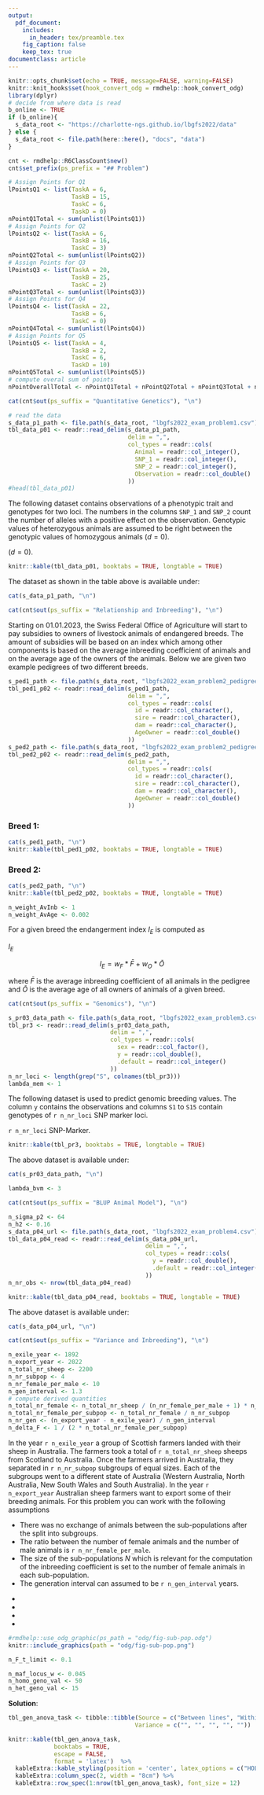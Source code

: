 ```yaml
---
output:
  pdf_document:
    includes:
      in_header: tex/preamble.tex
    fig_caption: false
    keep_tex: true
documentclass: article
---
```


```r
knitr::opts_chunk$set(echo = TRUE, message=FALSE, warning=FALSE)
knitr::knit_hooks$set(hook_convert_odg = rmdhelp::hook_convert_odg)
library(dplyr)
# decide from where data is read
b_online <- TRUE
if (b_online){
  s_data_root <- "https://charlotte-ngs.github.io/lbgfs2022/data"
} else {
  s_data_root <- file.path(here::here(), "docs", "data")
}

```

```r
cnt <- rmdhelp::R6ClassCount$new()
cnt$set_prefix(ps_prefix = "## Problem")
```

```r
# Assign Points for Q1
lPointsQ1 <- list(TaskA = 6,
                  TaskB = 15,
                  TaskC = 6,
                  TaskD = 0)
nPointQ1Total <- sum(unlist(lPointsQ1))
# Assign Points for Q2
lPointsQ2 <- list(TaskA = 6,
                  TaskB = 16,
                  TaskC = 3)
nPointQ2Total <- sum(unlist(lPointsQ2))
# Assign Points for Q3
lPointsQ3 <- list(TaskA = 20,
                  TaskB = 25,
                  TaskC = 2)
nPointQ3Total <- sum(unlist(lPointsQ3))
# Assign Points for Q4
lPointsQ4 <- list(TaskA = 22,
                  TaskB = 6,
                  TaskC = 0)
nPointQ4Total <- sum(unlist(lPointsQ4))
# Assign Points for Q5
lPointsQ5 <- list(TaskA = 4,
                  TaskB = 2,
                  TaskC = 6,
                  TaskD = 10)
nPointQ5Total <- sum(unlist(lPointsQ5))
# compute overal sum of points
nPointOverallTotal <- nPointQ1Total + nPointQ2Total + nPointQ3Total + nPointQ4Total + nPointQ5Total
```

\thispagestyle{empty}

```{=tex}
\begin{tabular}{l}
ETH Zurich \\
D-USYS\\
Institute of Agricultural Sciences\\
\end{tabular}
```
```{=tex}
\vspace{15ex}
\begin{center}
\huge
Exam\\ \vspace{1ex}
Livestock Breeding and Genomics \\  \vspace{1ex}
FS 2022 \\

\normalsize
\vspace{7ex}
Peter von Rohr 
\end{center}
```
```{=tex}
\vspace{7ex}
\begin{tabular}{p{5cm}lr}
  & \textsc{Date}  & \textsc{\emph{23. December 2022}} \\
  & \textsc{Begin} & \textsc{\emph{09:15 }}\\
  & \textsc{End}   & \textsc{\emph{11:15 }}\\ 
\end{tabular}
```
\vspace{5ex}

<!-- Table with Name -->

```{=tex}
\large
\begin{tabular}{p{2.5cm}p{3cm}p{6cm}}
  &  Name:     &  \\
  &            &  \\
  &  Legi-Nr:  & \\
\end{tabular}
\normalsize
```
<!-- Table with Points -->

```{=tex}
\vspace{9ex}
\begin{center}
\begin{tabular}{|p{3cm}|c|c|}
\hline
Problem  &  Maximum Number of Points  &  Number of Points Reached \\
\hline
1        &  `r nPointQ1Total`         & \\
\hline
2        &  `r nPointQ2Total`         & \\
\hline
3        &  `r nPointQ3Total`         & \\
\hline
4        &  `r nPointQ4Total`          & \\
\hline
5        &  `r nPointQ5Total`          & \\
\hline
Total    &  `r nPointOverallTotal`    & \\
\hline
\end{tabular}
\end{center}
```
```{=tex}
\clearpage
\pagebreak
```
```r
cat(cnt$out(ps_suffix = "Quantitative Genetics"), "\n")
```

```r
# read the data
s_data_p1_path <- file.path(s_data_root, "lbgfs2022_exam_problem1.csv")
tbl_data_p01 <- readr::read_delim(s_data_p1_path, 
                                  delim = ",",
                                  col_types = readr::cols(
                                    Animal = readr::col_integer(),
                                    SNP_1 = readr::col_integer(),
                                    SNP_2 = readr::col_integer(),
                                    Observation = readr::col_double()
                                  ))
#head(tbl_data_p01)
```


The following dataset contains observations of a phenotypic trait and genotypes for two loci. The numbers in the columns `SNP_1` and `SNP_2` count the number of alleles with a positive effect on the observation. Genotypic values of heterozygous animals are assumed to be right between the genotypic values of homozygous animals ($d=0$). 

\textit{Der folgende Datensatz enthält Beobachtungen für ein phänotypisches Merkmal und Genotypen von zwei Loci. Die Zahlen in den Kolonnen } \verb+SNP_1+ \textit{ und } \verb+SNP_2+ \textit{ zählen die Anzahl Allele mit einem positiven Effekt auf den Merkmalswert. Genotypische Werte der heterozygoten Tiere sind genau in der Mitte zwischen den genotypischen Werten der homozygoten Tiere} ($d=0$).

```r
knitr::kable(tbl_data_p01, booktabs = TRUE, longtable = TRUE)
```


```{=tex}
\clearpage
\pagebreak
```

The dataset as shown in the table above is available under: 

\textit{Der oben gezeigte Datensatz ist verfügbar unter:}

```r
cat(s_data_p1_path, "\n")
```

\vspace{3ex}
```{=tex}
\begin{enumerate}
\item[a)] Compute the genotypic values for all genotypes of the two loci  \verb+SNP_1+ and \verb+SNP_2+ using the above dataset.

\textit{Berechnen Sie die genotypischen Werte aller Genotypen für die zwei Loci } \verb+SNP_1+ \textit{ und } \verb+SNP_2+ basierend auf dem oben gezeigtem Datensatz.  
\points{`r lPointsQ1$TaskA`}
\end{enumerate}
```


\solstart


\clearpage
\pagebreak


\begin{enumerate}
\item[b)] Compute the breeding values and the dominance deviations for all animals in the above dataset. Allele frequencies can be determined based on the given dataset.

\textit{Berechnen Sie die Zuchtwerte und die Dominanzabweichungen aller Tiere im oben gegebenen Datensatz. Die Allelefrequenzen sollen aufgrund des gegebenen Datensatzes bestimmt werden.}
\points{`r lPointsQ1$TaskB`}
\end{enumerate}

\solstart


\clearpage
\pagebreak
\begin{enumerate}
\item[c)]  Compute the genetic additive variance $\sigma_A^2$ and the dominance variance $\sigma_D^2$ for the trait in the given dataset over both loci.

\textit{Berechnen Sie die genetisch-additive Varianz } $\sigma_A^2$ \textit{ und die Dominanzvarianz } $\sigma_D^2$ für das Merkmal im Datensatz über beide Loci. 
\points{`r lPointsQ1$TaskC`}
\end{enumerate}

\solstart

\clearpage
\pagebreak

```r
cat(cnt$out(ps_suffix = "Relationship and Inbreeding"), "\n")
```

Starting on 01.01.2023, the Swiss Federal Office of Agriculture will start to pay subsidies to owners of livestock animals of endangered breeds. The amount of subsidies will be based on an index which among other components is based on the average inbreeding coefficient of animals and on the average age of the owners of the animals. Below we are given two example pedigrees of two different breeds. 

\textit{Ab 01.01.2023 wird das Bundesamt für Landwirtschaft Subventionen an Halter von Nutztieren seltener Rassen auszahlen. Die Höhe der Subventionen wird auf einem Index basieren. Dieser Index wird neben anderen Komponenten auch den durchschnittlichen Inzuchtkoeffizient der Tiere und das mittlere Alter der Halter beinhalten. Unten sind zwei Beispielpedigrees von zwei verschiedenen Rassen gegeben.}

```r
s_ped1_path <- file.path(s_data_root, "lbgfs2022_exam_problem2_pedigree1.csv")
tbl_ped1_p02 <- readr::read_delim(s_ped1_path, 
                                  delim = ",",
                                  col_types = readr::cols(
                                    id = readr::col_character(),
                                    sire = readr::col_character(),
                                    dam = readr::col_character(),
                                    AgeOwner = readr::col_double()
                                  ))
s_ped2_path <- file.path(s_data_root, "lbgfs2022_exam_problem2_pedigree2.csv")
tbl_ped2_p02 <- readr::read_delim(s_ped2_path, 
                                  delim = ",",
                                  col_types = readr::cols(
                                    id = readr::col_character(),
                                    sire = readr::col_character(),
                                    dam = readr::col_character(),
                                    AgeOwner = readr::col_double()
                                  ))
```

### Breed 1:

```r
cat(s_ped1_path, "\n")
knitr::kable(tbl_ped1_p02, booktabs = TRUE, longtable = TRUE)
```


### Breed 2:

```r
cat(s_ped2_path, "\n")
knitr::kable(tbl_ped2_p02, booktabs = TRUE, longtable = TRUE)
```

\clearpage
\pagebreak

\begin{enumerate}
\item[a)] Setup the numerator relationship matrices for both breeds given above. 

\textit{Stellen Sie die additiv genetischen Verwandtschaftsmatrizen für beide oben gegebenen Rassen auf.}
\points{`r lPointsQ2$TaskA`}
\end{enumerate}

\vspace{3ex}
\solstart



\clearpage
\pagebreak


\begin{enumerate}
\item[b)] Compute the inbreeding coefficients for all animals in both pedigrees of the two breeds given above. 

\textit{Berechnen Sie die Inzuchtkoeffizienten für alle Tiere in beiden Pedigrees der zwei Rassen, welche oben gegeben sind.}
\points{`r lPointsQ2$TaskB`}
\end{enumerate}

\vspace{3ex}
\solstart


\clearpage
\pagebreak

```r
n_weight_AvInb <- 1
n_weight_AvAge <- 0.002
```

\begin{enumerate}
\item[c)] For our example breeds, we use a simplified version of the index ($I_E$) indicating which breeds are endangered. This version of the index is based on the average inbreeding coefficients of all animals in a given breed and on the average age of the owners of the animals in that breed. Compute for both given breeds the index $I_E$ using a weight $w_F = `r n_weight_AvInb`$ for the average inbreeding coefficient and a weight $w_O = `r n_weight_AvAge`$ for the average age of the owners of the animals. The index can be computed as shown below. Determine based on the value of the index for both breeds which breed is considered to be more endangered.

\textit{Für die zwei Beispielrassen wird eine vereinfachte Form des Gefährungsindexes} $I_E$ \textit{ berechnet. Diese Version des Indexes basiert auf dem durchschnittlichen Inzuchtkoeffizienten aller Tiere im Pedigree und auf dem durchschnittlichen Alter der Tierhalter einer bestimmten Rasse. Berechnen Sie für beide gegebenen Rassen den index } $I_E$ \textit{ mit den Gewichten } $w_F = `r n_weight_AvInb`$ \textit{ für den durchschnittlichen Inzuchtkoeffizient und } $w_O = `r n_weight_AvAge`$ \textit{ für das durchschnittliche Alter der Tierhalter. Der Index kann wie nachfolgend gezeigt berechent werden. Entscheiden Sie basierend auf dem Indexwert für beide Rassen, welche Rasse als gefährdeter eingestuft würde.}
\points{`r lPointsQ2$TaskC`}
\end{enumerate}

For a given breed the endangerment index $I_E$ is computed as

\textit{Für eine bestimmte Rasse kann der Gefährdungsindex } $I_E$ \textit{ wie folgt berechnet werden}

$$I_E = w_F * \bar{F} + w_O * \bar{O}$$

where $\bar{F}$ is the average inbreeding coefficient of all animals in the pedigree and $\bar{O}$ is the average age of all owners of animals of a given breed.


\vspace{3ex}
\solstart


\clearpage
\pagebreak

```r
cat(cnt$out(ps_suffix = "Genomics"), "\n")
```

```r
s_pr03_data_path <- file.path(s_data_root, "lbgfs2022_exam_problem3.csv")
tbl_pr3 <- readr::read_delim(s_pr03_data_path, 
                             delim = ",",
                             col_types = readr::cols(
                               sex = readr::col_factor(),
                               y = readr::col_double(),
                               .default = readr::col_integer()
                             ))
n_nr_loci <- length(grep("S", colnames(tbl_pr3)))
lambda_mem <- 1
```


The following dataset is used to predict genomic breeding values. The column `y` contains the observations and columns `S1` to `S15` contain genotypes of `r n_nr_loci` SNP marker loci.

\textit{Der folgende Datensatz wird für die Schätzung genomischer Zuchtwerte verwendet. Die Kolonne } \verb+y+ \textit{ enthält die beobachteten Merkmalswerte und die Kolonnen } \verb+S1+ \textit{ bis } \verb+S15+ \textit{ enthalten die Genotypen von } `r n_nr_loci` SNP-Marker. 

```r
knitr::kable(tbl_pr3, booktabs = TRUE, longtable = TRUE)
```

The above dataset is available under:

\textit{Der oben gezeigte Datensatz ist verfügbar unter:}

```r
cat(s_pr03_data_path, "\n")
```

\vspace{3ex}
\begin{enumerate}
\item[a)] Use a marker effect model (MEM) to predict genomic breeding values for the animals given in the dataset shown above. Specify the marker effect model as a mathematical formula and list the meaning of all model components. Indicate the expected values and the variance-covariance matrices for all random effects in the model. You can assume $\lambda = \sigma_e^2 / \sigma_q^2 = `r lambda_mem`$.

\textit{Verwenden Sie ein Marker-Effekt-Modell (MEM) zur Schätzung der genomischen Zuchtwerte für die Tiere im oben gezeigten Datensatz. Spezifizieren Sie das Marker-Effekt-Modell als mathematische Formel und notieren Sie die Bedeutung aller Modellkomponenten. Geben Sie die Erwartungswerte und die Varianz-Kovarianz-Matrizen aller zufälligen Effekte an. Wir nehmen an, dass } $\lambda = \sigma_e^2 / \sigma_q^2 = `r lambda_mem`$.
\points{`r lPointsQ3$TaskA`}
\end{enumerate}

\clearpage
\pagebreak

\solstart


\clearpage
\pagebreak

```r
lambda_bvm <- 3
```

\begin{enumerate}
\item[b)] Predict genomic breeding values using a breeding value based model (BVM) for all animals in the above given dataset. Specify the model as a mathematical formula and list the meaning of all model components. Indicate the expected values and the variance-covariance matrices for all random effects in the model. You can assume $\lambda = \sigma_e^2 / \sigma_g^2 = `r lambda_bvm`$.

\textit{Schätzen Sie genomische Zuchtwerte mit einem Zuchtwert-basierten Modell (BVM) für alle Tiere im oben gezeigten Datensatz. Spezifizieren Sie das Modell als mathematische Formel und notieren Sie die Bedeutung aller Modellkomponenten. Geben Sie die Erwartungswerte und die Varianz-Kovarianz-Matrizen aller zufälligen Effekte an. Wir nehmen an, dass } $\lambda = \sigma_e^2 / \sigma_g^2 = `r lambda_bvm`$.
\points{`r lPointsQ3$TaskB`}
\end{enumerate}

\solstart


\clearpage
\pagebreak


\vspace{3ex}
\begin{enumerate}
\item[c)]  Compare the order of the predicted breeding values of all animals based on the marker effect model (MEM) and based on the breeding value model (BVM)

\textit{Vergleichen Sie die Reihenfolge der Tiere aufgrund der geschätzten genomischen Zuchtwerte basierend auf dem Markereffektmodell (MEM) und basierend auf dem Zuchtwert-basierten Modell (BVM)}
\points{`r lPointsQ3$TaskC`}
\end{enumerate}

\solstart


\clearpage
\pagebreak


```r
cat(cnt$out(ps_suffix = "BLUP Animal Model"), "\n")
```

```r
n_sigma_p2 <- 64
n_h2 <- 0.16
s_data_p04_url <- file.path(s_data_root, "lbgfs2022_exam_problem4.csv")
tbl_data_p04_read <- readr::read_delim(s_data_p04_url, 
                                       delim = ",",
                                       col_types = readr::cols(
                                         y = readr::col_double(),
                                         .default = readr::col_integer()
                                       ))
n_nr_obs <- nrow(tbl_data_p04_read)
```


```r
knitr::kable(tbl_data_p04_read, booktabs = TRUE, longtable = TRUE)
```

The above dataset is available under: 

\textit{Der oben gezeigte Datensatz ist verfügbar unter:}

```r
cat(s_data_p04_url, "\n")
```


\vspace{3ex}
\begin{enumerate}
\item[a)]  Use the above shown dataset to predict breeding values for all animals in the pedigree using a BLUP animal model. Use `herd` as fixed effect and compute estimates for all the levels of the fixed effect. The column entitled `y` contains the values for an observed trait of interest. Specify the model as mathematical formula and list the meaning of all model components. Write down the expected values and the variance-covariance matrices for all random effects in the model. Assume the phenotypic variance to be $\sigma_p^2 = `r n_sigma_p2`$ and the heritability to be $h^2 = `r n_h2`$.

\textit{Verwenden Sie den oben gezeigten Datensatz für die Schätzung von Zuchtwerten für alle Tiere im Pedigree mit einem BLUP-Tiermodell. Modellieren Sie } \verb+herd+ \textit{als fixen Effekt. Berechnen Sie Schätzwerte für alle Stufen des fixen Effekts. Die Kolonne mit dem Titel} \verb+y+ \textit{enthält die Beobachtungswerte eines Merkmals von züchterischem Interesse. Spezifizieren Sie das Modell als mathematische Formel und benennen Sie die Bedeutung jeder Modellkomponente. Notieren Sie die Erwartungswerte und die Varianz-Kovarianzmatrizen aller zufälligen Effekte im Modell. Die phänotypische Varianz wird angenommen als } $\sigma_p^2 = `r n_sigma_p2`$ \textit{ und die Erblichkeit sei } $h^2 = `r n_h2`$.
\points{`r lPointsQ4$TaskA`}
\end{enumerate}

\clearpage
\pagebreak

\solstart


\clearpage
\pagebreak

\begin{enumerate}
\item[b)] Compute the reliabilities for the predicted breeding values of all animals under Problem 4a).

\textit{Berechnen Sie die Bestimmtheitsmasse der unter Aufgabe 4a) geschätzten Zuchterte.}
\points{`r lPointsQ4$TaskB`}
\end{enumerate}

\solstart


\clearpage
\pagebreak


```r
cat(cnt$out(ps_suffix = "Variance and Inbreeding"), "\n")
```

```r
n_exile_year <- 1892
n_export_year <- 2022
n_total_nr_sheep <- 2200
n_nr_subpop <- 4
n_nr_female_per_male <- 10
n_gen_interval <- 1.3
# compute derived quantities
n_total_nr_female <- n_total_nr_sheep / (n_nr_female_per_male + 1) * n_nr_female_per_male
n_total_nr_female_per_subpop <- n_total_nr_female / n_nr_subpop
n_nr_gen <- (n_export_year - n_exile_year) / n_gen_interval
n_delta_F <- 1 / (2 * n_total_nr_female_per_subpop)
```



In the year `r n_exile_year` a group of Scottish farmers landed with their sheep in Australia. The farmers took a total of `r n_total_nr_sheep` sheeps from Scotland to Australia. Once the farmers arrived in Australia, they separated in `r n_nr_subpop` subgroups of equal sizes. Each of the subgroups went to a different state of Australia (Western Australia, North Australia, New South Wales and South Australia). In the year `r n_export_year` Australian sheep farmers want to export some of their breeding animals. For this problem you can work with the following assumptions

* There was no exchange of animals between the sub-populations after the split into subgroups. 
* The ratio between the number of female animals and the number of male animals is `r n_nr_female_per_male`.
* The size of the sub-populations $N$ which is relevant for the computation of the inbreeding coefficient is set to the number of female animals in each sub-population.
* The generation interval can assumed to be `r n_gen_interval` years. 

\textit{Im Jahr `r n_exile_year` wanderte eine Gruppe von Schottischen Farmern mit ihren Schafen nach Australien aus. Die Farmer brachten `r n_total_nr_sheep` Schafe nach Australien. Als die Farmer in Australien ankamen teilten sie sich in `r n_nr_subpop` gleich grosse Gruppen auf. Jede Gruppe ging in einen anderen Staat in Australien (Western Australia, North Australia, New South Wales and South Australia). Im Jahr `r n_export_year` möchten die Farmer einige ihrer Zuchttiere exportieren. Für diese Aufgabe können Sie die folgenden Annahmen treffen.}

* \textit{Nach der Aufteilung der Tiere in die Gruppen kam es zu keinem Tieraustausch zwischen den Gruppen.}
* \textit{Das Verhältnis zwischen der Anzahl weiblicher Tiere und der Anzahl männlicher Tiere beträgt `r n_nr_female_per_male`.}
* \textit{Die Popultationsgrösse $N$, welche für die Berechnung des Inzuchtkoeffizienten wichtig ist, kann mit der Anzahl weiblichen Tiere in jeder Subpopulation gleichgesetzt werden.}
* \textit{Das Generationeninterval betrage `r n_gen_interval` Jahre.}


```r
#rmdhelp::use_odg_graphic(ps_path = "odg/fig-sub-pop.odg")
knitr::include_graphics(path = "odg/fig-sub-pop.png")
```


\vspace{3ex}

\begin{enumerate}
\item[a)] Compute the inbreeding coefficient $F_t$ for the breeding animals that the farmers want to sell. 

\textit{Berechnen Sie den Inzuchtkoeffizienten $F_t$ für die Zuchttiere, welche die Farmer verkaufen möchten.}
\points{`r lPointsQ5$TaskA`}
\end{enumerate}


\solstart


\clearpage
\pagebreak


```r
n_F_t_limit <- 0.1
```


\begin{enumerate}
\item[b)] The sheep farmers are concerned that inbreeding in their population does not increase too much. In which year is the inbreeding coefficient $F_t$ going to be bigger than `r n_F_t_limit`?

\textit{Die Farmer möchten den Inzuchtgrad nicht zu stark ansteigen lassen. In welchem Jahr wird der Inzuchtgrad $F_t$ grösser sein als `r n_F_t_limit`?}
\points{`r lPointsQ5$TaskB`}
\end{enumerate}

\solstart



\clearpage
\pagebreak


```r
n_maf_locus_w <- 0.045
n_homo_geno_val <- 50
n_het_geno_val <- 15
```


\begin{enumerate}
\item[c)] One reason to control the inbreeding coefficient is that breeders want to avoid inbreeding depression. We assume that locus $W$ is mainly responsible for wool fibre diameter (FD). The favorable allele $W_1$ occurs with a frequency of $p = `r n_maf_locus_w`$. The difference between the homozygous genotypes $W_1W_1$ and $W_2W_2$ in fiber diameter is $`r 2*n_homo_geno_val`$ micrometer ($\mu m$). The genotypic value of the heterozygous genotype $W_1W_2$ is `r n_het_geno_val`. Compute the inbreeding depression at locus $W$, if the inbreeding coefficient has reached the limiting value of Problem 1b of `r n_F_t_limit`.

\textit{Züchter wollen die Inzucht begrenzen, da sie Inzuchtdepressionen vermeiden wollen. Wir nehmen an, dass das Merkmal Wollfaserdurchmesser hauptsächlich von einem Genort $W$ beeinflusst wird. Das vorteilhafte Allel $W_1$ kommt mit einer Häufigkeit von $p = `r n_maf_locus_w`$ vor. Die Differenz zwischen den homozygoten Genotypen $W_1W_1$ und $W_2W_2$ im Merkmal Wollfaserdurchmesser beträgt $`r 2*n_homo_geno_val`$ Mikrometer ($\mu m$). Der genotypische Wert der Heterozygoten $W_1W_2$ beträgt `r n_het_geno_val`. Berechnen Sie die Inzuchtdepression am Genort $W$ unter der Annahme, dass der Inzuchtkoeffizient den Grenzwert aus Aufgabe 1b von `r n_F_t_limit` erreicht hat.}
\points{`r lPointsQ5$TaskC`}
\end{enumerate}


\vspace{3ex}
\solstart

\clearpage
\pagebreak

\begin{enumerate}
\item[d)] Inbreeding has an influence on the genetic additive variance, as it is split into a between line and a within line component. Please, fill out the following table with the different genetic variance components for the locus $W$ from Problem 5c. We assume a value of  $`r n_F_t_limit`$ for the inbreeding coefficient $F$. 

\textit{Inzucht hat einen Einfluss auf die additive genetische Varianz, da diese Varianz durch die Inzucht in eine Komponente innerhalb Linie und eine Komponente zwischen Linien aufgeteilt wird. Bitte füllen Sie die folgende Tabelle mit den unterschiedlichen Varianzkomponenten am Genort $W$ aus Aufgabe 5c aus. Als Inzuchtkoeffizienten $F$ nehmen wir einen Wert von $`r n_F_t_limit`$ an.}
\points{`r lPointsQ5$TaskD`}
\end{enumerate}


\vspace{3ex}
__Solution__:

```r
tbl_gen_anova_task <- tibble::tibble(Source = c("Between lines", "Within lines","Total additive", "Dominance", "Total genetic"),
                                    Variance = c("", "", "", "", ""))

knitr::kable(tbl_gen_anova_task,
             booktabs = TRUE, 
             escape = FALSE,
             format = 'latex')  %>%
  kableExtra::kable_styling(position = 'center', latex_options = c("HOLD_position")) %>%
  kableExtra::column_spec(2, width = "8cm") %>%
  kableExtra::row_spec(1:nrow(tbl_gen_anova_task), font_size = 12)
```
